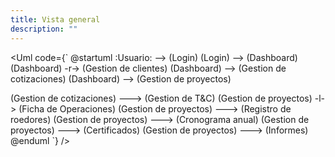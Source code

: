 ```yaml
---
title: Vista general
description: ""
---
```


<Uml code={`
@startuml
:Usuario: --> (Login)
(Login) --> (Dashboard)
(Dashboard) -r-> (Gestion de clientes)
(Dashboard) --> (Gestion de cotizaciones)
(Dashboard) --> (Gestion de proyectos)

(Gestion de cotizaciones) ---> (Gestion de T&C)
(Gestion de proyectos) -l-> (Ficha de Operaciones)
(Gestion de proyectos) ---> (Registro de roedores)
(Gestion de proyectos) ---> (Cronograma anual)
(Gestion de proyectos) ---> (Certificados)
(Gestion de proyectos) ---> (Informes)
@enduml
`} />

